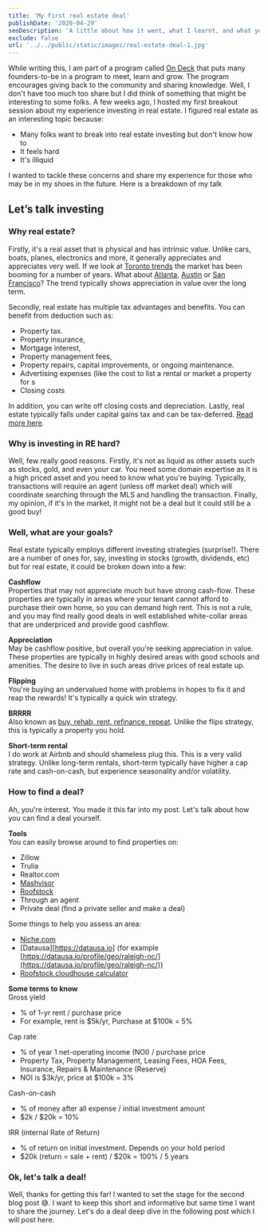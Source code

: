 ```yaml
---
title: 'My first real estate deal'
publishDate: '2020-04-29'
seoDescription: 'A little about how it went, what I learnt, and what you can do'
exclude: false
url: '../../public/static/images/real-estate-deal-1.jpg'
---
```


While writing this, I am part of a program called [On Deck](https://beondeck.com) that puts many founders-to-be in a program to meet, learn and grow. The program
encourages giving back to the community and sharing knowledge. Well, I don't have too much too share but I did think of something that might be interesting
to some folks. A few weeks ago, I hosted my first breakout session about my experience investing in real estate. I figured real estate as an interesting topic because:

- Many folks want to break into real estate investing but don't know how to
- It feels hard
- It's illiquid

I wanted to tackle these concerns and share my experience for those who may be in my shoes in the future. Here is a breakdown of my talk

## Let’s talk investing

### Why real estate?

Firstly, it's a real asset that is physical and has intrinsic value. Unlike cars, boats, planes, electronics and more, it generally appreciates and appreciates very well. If we look at [Toronto trends](https://toronto.listing.ca/real-estate-price-history.htm)
the market has been booming for a number of years. What about [Atlanta](https://www.zillow.com/atlanta-ga/home-values/), [Austin](https://www.zillow.com/austin-tx/home-values/) or [San Francisco](https://www.zillow.com/san-francisco-ca/home-values/)?
The trend typically shows appreciation in value over the long term.

Secondly, real estate has multiple tax advantages and benefits. You can benefit from deduction such as:

- Property tax.
- Property insurance,
- Mortgage interest,
- Property management fees,
- Property repairs, capital improvements, or ongoing maintenance.
- Advertising expenses (like the cost to list a rental or market a property for s
- Closing costs

In addition, you can write off closing costs and depreciation. Lastly, real estate typically falls under capital gains tax and can be tax-deferred. [Read more here](https://www.fool.com/millionacres/taxes/real-estate-tax-deductions/top-5-tax-advantages-real-estate-investing/).

### Why is investing in RE hard?

Well, few really good reasons. Firstly, it's not as liquid as other assets such as stocks, gold, and even your car. You need some domain expertise as it is a high priced asset
and you need to know what you're buying. Typically, transactions will require an agent (unless off market deal) which will coordinate searching through the MLS and handling the transaction.
Finally, my opinion, if it's in the market, it might not be a deal but it could still be a good buy!

### Well, what are your goals?

Real estate typically employs different investing strategies (surprise!). There are a number of ones for, say, investing in stocks (growth, dividends, etc) but for real estate, it could be
broken down into a few:

**Cashflow**<br />
Properties that may not appreciate much but have strong cash-flow. These properties are typically in areas where your tenant cannot afford to purchase their own home, so you can demand high rent.
This is not a rule, and you may find really good deals in well established white-collar areas that are underpriced and provide good cashflow.

**Appreciation**<br />
May be cashflow positive, but overall you're seeking appreciation in value. These properties are typically in highly desired areas with good schools and amenities. The desire to live in such areas
drive prices of real estate up.

**Flipping**<br />
You're buying an undervalued home with problems in hopes to fix it and reap the rewards! It's typically a quick win strategy.

**BRRRR**<br />
Also known as [buy, rehab, rent, refinance, repeat](https://www.biggerpockets.com/blog/brrrr-buyrehabrentrefinancerepeatprimer). Unlike the flips strategy, this is typically a property
you hold.

**Short-term rental**<br />
I do work at Airbnb and should shameless plug this. This is a very valid strategy. Unlike long-term rentals, short-term typically have higher a cap rate and cash-on-cash, but experience seasonality
and/or volatility.

### How to find a deal?

Ah, you're interest. You made it this far into my post. Let's talk about how you can find a deal yourself.

**Tools**<br />
You can easily browse around to find properties on:

- Zillow
- Trulia
- Realtor.com
- [Mashvisor](https://mashvisor.com)
- [Roofstock](https://roofstock.com)
- Through an agent
- Private deal (find a private seller and make a deal)

Some things to help you assess an area:

- [Niche.com](https://niche.com)
- [Datausa][https://datausa.io] (for example [https://datausa.io/profile/geo/raleigh-nc/](https://datausa.io/profile/geo/raleigh-nc/))
- [Roofstock cloudhouse calculator](https://www.roofstock.com/cloudhouse)

**Some terms to know**<br />
Gross yield

- % of 1-yr rent / purchase price
- For example, rent is $5k/yr, Purchase at $100k = 5%

Cap rate

- % of year 1 net-operating income (NOI) / purchase price
- Property Tax, Property Management, Leasing Fees, HOA Fees, Insurance, Repairs & Maintenance (Reserve)
- NOI is $3k/yr, price at $100k = 3%

Cash-on-cash

- % of money after all expense / initial investment amount
- $2k / $20k = 10%

IRR (internal Rate of Return)

- % of return on initial investment. Depends on your hold period
- $20k (return = sale + rent) / $20k = 100% / 5 years

### Ok, let's talk a deal!

Well, thanks for getting this far! I wanted to set the stage for the second blog post 😅. I want to keep this short and informative but same time
I want to share the journey. Let's do a deal deep dive in the following post which I will post here.
